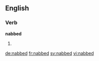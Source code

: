 ==English==

===Verb===
'''nabbed'''

# {{third-person singular of|nab}}

[[de:nabbed]]
[[fr:nabbed]]
[[sv:nabbed]]
[[vi:nabbed]]